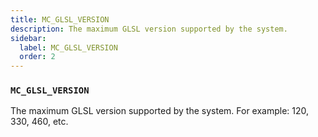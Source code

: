 ```yaml
---
title: MC_GLSL_VERSION
description: The maximum GLSL version supported by the system.
sidebar:
  label: MC_GLSL_VERSION
  order: 2
---
```


### `MC_GLSL_VERSION`

The maximum GLSL version supported by the system. For example: 120, 330, 460, etc.